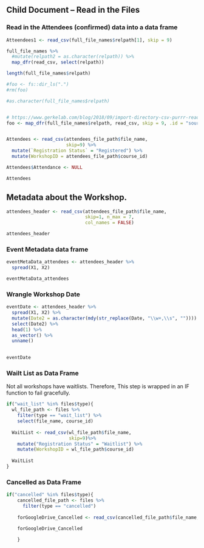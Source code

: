 ## Child Document -- Read in the Files

### Read in  the Attendees (confirmed) data into a data frame

```r
Atteendees1 <- read_csv(full_file_names$relpath[1], skip = 9)

full_file_names %>% 
  #mutate(relpath2 = as.character(relpath)) %>% 
  map_dfr(read_csv, select(relpath))

length(full_file_names$relpath)

#foo <- fs::dir_ls(".")
#rm(foo)

#as.character(full_file_names$relpath)


# https://www.gerkelab.com/blog/2018/09/import-directory-csv-purrr-readr/
foo <- map_dfr(full_file_names$relpath, read_csv, skip = 9, .id = "source")



```



```r
Attendees <- read_csv(attendees_file_path$file_name, 
                      skip=9) %>% 
  mutate(`Registration Status` = "Registered") %>% 
  mutate(WorkshopID = attendees_file_path$course_id) 

Attendees$Attendance <- NULL

Attendees
```

## Metadata about the Workshop.  

```r
attendees_header <- read_csv(attendees_file_path$file_name, 
                             skip=1, n_max = 7, 
                             col_names = FALSE)

attendees_header
```

### Event Metadata data frame

```r
eventMetaData_attendees <- attendees_header %>% 
  spread(X1, X2) 

eventMetaData_attendees
```



### Wrangle Workshop Date

```r
eventDate <- attendees_header %>% 
  spread(X1, X2) %>%
  mutate(Date2 = as.character(mdy(str_replace(Date, "\\w+,\\s", "")))) %>% 
  select(Date2) %>% 
  head(1) %>% 
  as_vector() %>% 
  unname()
  

eventDate
```

###  Wailt List as Data Frame

Not all workshops have waitlists.  Therefore, This step is wrapped in an IF function to fail gracefully.

```r
if("wait_list" %in% files$type){
  wl_file_path <- files %>% 
    filter(type == "wait_list") %>% 
    select(file_name, course_id)
  
  WaitList <- read_csv(wl_file_path$file_name, 
                       skip=9)%>% 
    mutate("Registration Status" = "Waitlist") %>% 
    mutate(WorkshopID = wl_file_path$course_id)
  
  WaitList
}  

```


###  Cancelled as Data Frame

```r
if("cancelled" %in% files$type){
    cancelled_file_path <- files %>% 
      filter(type == "cancelled")
    
    forGoogleDrive_Cancelled <- read_csv(cancelled_file_path$file_name, skip = 8)
    
    forGoogleDrive_Cancelled

    } 

```
